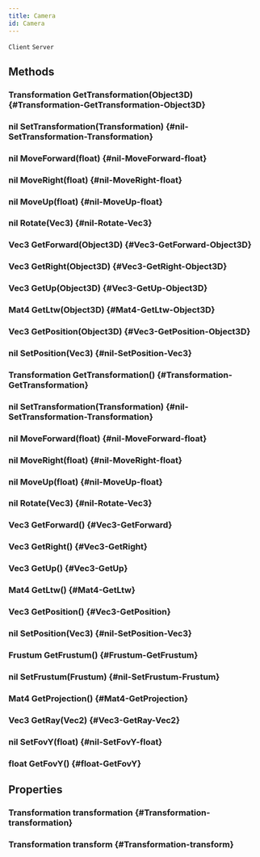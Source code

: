 ```yaml
---
title: Camera
id: Camera
---
```

`Client`
`Server`

## Methods

### Transformation GetTransformation(Object3D) {#Transformation-GetTransformation-Object3D}

### nil SetTransformation(Transformation) {#nil-SetTransformation-Transformation}

### nil MoveForward(float) {#nil-MoveForward-float}

### nil MoveRight(float) {#nil-MoveRight-float}

### nil MoveUp(float) {#nil-MoveUp-float}

### nil Rotate(Vec3) {#nil-Rotate-Vec3}

### Vec3 GetForward(Object3D) {#Vec3-GetForward-Object3D}

### Vec3 GetRight(Object3D) {#Vec3-GetRight-Object3D}

### Vec3 GetUp(Object3D) {#Vec3-GetUp-Object3D}

### Mat4 GetLtw(Object3D) {#Mat4-GetLtw-Object3D}

### Vec3 GetPosition(Object3D) {#Vec3-GetPosition-Object3D}

### nil SetPosition(Vec3) {#nil-SetPosition-Vec3}

### Transformation GetTransformation() {#Transformation-GetTransformation}

### nil SetTransformation(Transformation) {#nil-SetTransformation-Transformation}

### nil MoveForward(float) {#nil-MoveForward-float}

### nil MoveRight(float) {#nil-MoveRight-float}

### nil MoveUp(float) {#nil-MoveUp-float}

### nil Rotate(Vec3) {#nil-Rotate-Vec3}

### Vec3 GetForward() {#Vec3-GetForward}

### Vec3 GetRight() {#Vec3-GetRight}

### Vec3 GetUp() {#Vec3-GetUp}

### Mat4 GetLtw() {#Mat4-GetLtw}

### Vec3 GetPosition() {#Vec3-GetPosition}

### nil SetPosition(Vec3) {#nil-SetPosition-Vec3}

### Frustum GetFrustum() {#Frustum-GetFrustum}

### nil SetFrustum(Frustum) {#nil-SetFrustum-Frustum}

### Mat4 GetProjection() {#Mat4-GetProjection}

### Vec3 GetRay(Vec2) {#Vec3-GetRay-Vec2}

### nil SetFovY(float) {#nil-SetFovY-float}

### float GetFovY() {#float-GetFovY}

## Properties

### Transformation transformation {#Transformation-transformation}

### Transformation transform {#Transformation-transform}

